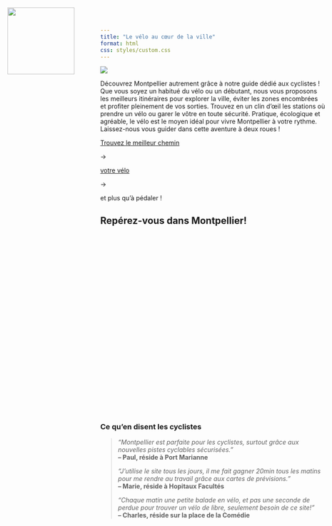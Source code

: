 ```yaml
---
title: "Le vélo au cœur de la ville"
format: html
css: styles/custom.css
---
```



![ ](images/logo.png){style="position: absolute; top: 20px; left: 20px; width: 150px; height: auto;"}


![ ](images/fontaine-place-comedie-montpellier.webp){.banner}


<div class="banner-content">

  <div class="banner-text">
   Découvrez Montpellier autrement grâce à notre guide dédié aux cyclistes ! Que vous soyez un habitué du vélo ou un débutant, nous vous proposons les meilleurs itinéraires pour explorer la ville, éviter les zones encombrées et profiter pleinement de vos sorties. Trouvez en un clin d'œil les stations où prendre un vélo ou garer le vôtre en toute sécurité. Pratique, écologique et agréable, le vélo est le moyen idéal pour vivre Montpellier à votre rythme. Laissez-nous vous guider dans cette aventure à deux roues !
  </div>


  [Trouvez le meilleur chemin](density.qmd){.btn}

  <span class="arrow">&rarr;</span>

  [votre vélo](dispo.qmd){.btn}

  <span class="arrow">&rarr;</span>

  [et plus qu'à pédaler !]{.btn}
</div>


<h2 id="map-title">Repérez-vous dans Montpellier!</h2>
<div id="map" style="height: 400px; margin-bottom: 20px;"></div>
<script src="https://unpkg.com/leaflet@1.7.1/dist/leaflet.js"></script>
<link rel="stylesheet" href="https://unpkg.com/leaflet@1.7.1/dist/leaflet.css" />

<script>
  document.addEventListener('DOMContentLoaded', function() {
    var map = L.map('map').setView([43.6117, 3.8767], 13); // Coordonnées de Montpellier
    L.tileLayer('https://{s}.tile.openstreetmap.org/{z}/{x}/{y}.png', {
      attribution: '© OpenStreetMap contributors'
    }).addTo(map);
  });
</script>



### Ce qu’en disent les cyclistes
> *"Montpellier est parfaite pour les cyclistes, surtout grâce aux nouvelles pistes cyclables sécurisées."*  
> **– Paul, réside à Port Marianne**
>
> *"J'utilise le site tous les jours, il me fait gagner 20min tous les matins pour me rendre au travail grâce aux cartes de prévisions."*  
> **– Marie, réside à Hopitaux Facultés**
>
> *"Chaque matin une petite balade en vélo, et pas une seconde de perdue pour trouver un vélo de libre, seulement besoin de ce site!"*   
> **– Charles, réside sur la place de la Comédie**
> 